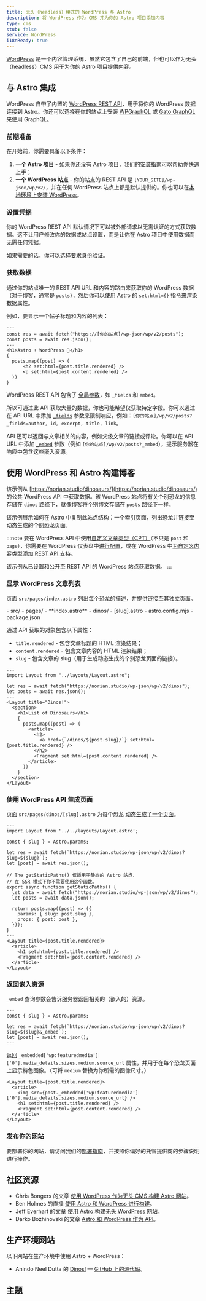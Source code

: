 ```yaml
---
title: 无头（headless）模式的 WordPress 与 Astro
description: 将 WordPress 作为 CMS 并为你的 Astro 项目添加内容
type: cms
stub: false
service: WordPress
i18nReady: true
---
```


[WordPress](https://wordpress.org/) 是一个内容管理系统，虽然它包含了自己的前端，但也可以作为无头（headless）CMS 用于为你的 Astro 项目提供内容。

## 与 Astro 集成

WordPress 自带了内置的 [WordPress REST API](https://developer.wordpress.org/rest-api/)，用于将你的 WordPress 数据连接到 Astro。你还可以选择在你的站点上安装 [WPGraphQL](https://wordpress.org/plugins/wp-graphql/) 或 [Gato GraphQL](https://wordpress.org/plugins/gatographql/) 来使用 GraphQL。

### 前期准备

在开始前，你需要具备以下条件：

1. **一个 Astro 项目** - 如果你还没有 Astro 项目，我们的[安装指南](/zh-cn/install/auto/)可以帮助你快速上手；
2. **一个 WordPress 站点** - 你的站点的 REST API 是 `[YOUR_SITE]/wp-json/wp/v2/`，并在任何 WordPress 站点上都是默认提供的。你也可以在[本地环境上安装 WordPress](https://wordpress.org/support/article/installing-wordpress-on-your-own-computer/)。

### 设置凭据

你的 WordPress REST API 默认情况下可以被外部请求以无需认证的方式获取数据。这不让用户修改你的数据或站点设置，而是让你在 Astro 项目中使用数据而无需任何凭据。

如果需要的话，你可以选择[要求身份验证](https://developer.wordpress.org/rest-api/frequently-asked-questions/#require-authentication-for-all-requests)。

### 获取数据

通过你的站点唯一的 REST API URL 和内容的路由来获取你的 WordPress 数据（对于博客，通常是 `posts`），然后你可以使用 Astro 的 `set:html={}` 指令来渲染数据属性。

例如，要显示一个帖子标题和内容的列表：

```astro title="src/pages/index.astro"
---
const res = await fetch("https://[你的站点]/wp-json/wp/v2/posts");
const posts = await res.json();
---
<h1>Astro + WordPress 🚀</h1>
{
  posts.map((post) => (
      <h2 set:html={post.title.rendered} />
      <p set:html={post.content.rendered} />
  ))
}
```

WordPress REST API 包含了 [全局参数](https://developer.wordpress.org/rest-api/using-the-rest-api/global-parameters/)，如 `_fields` 和 `embed`。

所以可通过此 API 获取大量的数据，你也可能希望仅获取特定字段。你可以通过在 API URL 中添加 [`_fields`](https://developer.wordpress.org/rest-api/using-the-rest-api/global-parameters/#_fields) 参数来限制响应，例如：`[你的站点]/wp/v2/posts?_fields=author, id, excerpt, title, link`。

API 还可以返回与文章相关的内容，例如父级文章的链接或评论。你可以在 API URL 中添加 [`_embed`](https://developer.wordpress.org/rest-api/using-the-rest-api/global-parameters/#_embed) 参数（例如 `[你的站点]/wp/v2/posts?_embed`），提示服务器在响应中包含这些嵌入资源。

## 使用 WordPress 和 Astro 构建博客

该示例从 [https://norian.studio/dinosaurs/](https://norian.studio/dinosaurs/) 的公共 WordPress API 中获取数据。该 WordPress 站点将有关个别恐龙的信息存储在 `dinos` 路径下，就像博客将个别博文存储在 `posts` 路径下一样。

该示例展示如何在 Astro 中复制此站点结构：一个索引页面，列出恐龙并链接至动态生成的个别恐龙页面。

:::note
要在 WordPress API 中使用[自定义文章类型（CPT）](https://learn.wordpress.org/lesson-plan/custom-post-types/)（不只是 `post` 和 `page`），你需要在 WordPress 仪表盘中[进行配置](https://stackoverflow.com/questions/48536646/how-can-i-get-data-from-custom-post-type-using-wp-rest-api)，或在 WordPress 中[为自定义内容类型添加 REST API 支持](https://developer.wordpress.org/rest-api/extending-the-rest-api/adding-rest-api-support-for-custom-content-types/)。

该示例从已设置和公开至 REST API 的 WordPress 站点获取数据。
:::

### 显示 WordPress 文章列表

页面 `src/pages/index.astro` 列出每个恐龙的描述，并提供链接至其独立页面。

<FileTree title="Project Structure">
- src/
  - pages/
    - **index.astro**
    - dinos/
      - [slug].astro
- astro.config.mjs
- package.json
</FileTree>

通过 API 获取的对象包含以下属性：

-  `title.rendered` - 包含文章标题的 HTML 渲染结果；
-  `content.rendered` - 包含文章内容的 HTML 渲染结果；
-  `slug` - 包含文章的 slug（用于生成动态生成的个别恐龙页面的链接）。

```astro title="/src/pages/index.astro"
---
import Layout from "../layouts/Layout.astro";

let res = await fetch("https://norian.studio/wp-json/wp/v2/dinos");
let posts = await res.json();
---
<Layout title="Dinos!">
  <section>
    <h1>List of Dinosaurs</h1>
    {
      posts.map((post) => (
        <article>
          <h2>
            <a href={`/dinos/${post.slug}/`} set:html={post.title.rendered} />
          </h2>
          <Fragment set:html={post.content.rendered} />
        </article>
      ))
    }
  </section>
</Layout>
```

### 使用 WordPress API 生成页面

页面 `src/pages/dinos/[slug].astro` 为每个恐龙 [动态生成了一个页面](/zh-cn/guides/routing/#动态路由)。

```astro title="/src/pages/dinos/[slug].astro"
---
import Layout from '../../layouts/Layout.astro';

const { slug } = Astro.params;

let res = await fetch(`https://norian.studio/wp-json/wp/v2/dinos?slug=${slug}`);
let [post] = await res.json();

// The getStaticPaths() 仅适用于静态的 Astro 站点，
// 在 SSR 模式下你不需要使用这个函数。
export async function getStaticPaths() {
  let data = await fetch("https://norian.studio/wp-json/wp/v2/dinos");
  let posts = await data.json();

  return posts.map((post) => ({
    params: { slug: post.slug },
    props: { post: post },
  }));
}
---
<Layout title={post.title.rendered}>
  <article>
    <h1 set:html={post.title.rendered} />
    <Fragment set:html={post.content.rendered} />
  </article>
</Layout>
```

### 返回嵌入资源

`_embed` 查询参数会告诉服务器返回相关的（嵌入的）资源。

```astro title="src/pages/dinos/[slug].astro" /&_embed/
---
const { slug } = Astro.params;

let res = await fetch(`https://norian.studio/wp-json/wp/v2/dinos?slug=${slug}&_embed`);
let [post] = await res.json();
---
```

返回 `_embedded['wp:featuredmedia']['0'].media_details.sizes.medium.source_url` 属性，并用于在每个恐龙页面上显示特色图像。（可将 `medium` 替换为你所需的图像尺寸。）

```astro title="/src/pages/dinos/[slug].astro" {3}
<Layout title={post.title.rendered}>
  <article>
    <img src={post._embedded['wp:featuredmedia']['0'].media_details.sizes.medium.source_url} />
    <h1 set:html={post.title.rendered} />
    <Fragment set:html={post.content.rendered} />
  </article>
</Layout>
```

### 发布你的网站

要部署你的网站，请访问我们的[部署指南](/zh-cn/guides/deploy/)，并按照你偏好的托管提供商的步骤说明进行操作。

## 社区资源

-  Chris Bongers 的文章 [使用 WordPress 作为无头 CMS 构建 Astro 网站](https://blog.openreplay.com/building-an-astro-website-with-wordpress-as-a-headless-cms/)。
-  Ben Holmes 的直播 [使用 Astro 和 WordPress 进行构建](https://www.youtube.com/watch?v=Jstqgklvfnc)。
-  Jeff Everhart 的文章 [使用 Astro 构建无头 WordPress 网站](https://developers.wpengine.com/blog/building-a-headless-wordpress-site-with-astro)。
-  Darko Bozhinovski 的文章 [Astro 和 WordPress 作为 API](https://darko.io/posts/wp-as-an-api/)。

## 生产环境网站

以下网站在生产环境中使用 Astro + WordPress：

-  Anindo Neel Dutta 的 [Dinos!](https://wc-dinos.netlify.app/) — [GitHub 上的源代码](https://github.com/leen-neel/astro-wordpress)。

## 主题

<Grid>
  <Card title="Astro WordPress Starter" href="https://astro.build/themes/details/astro-wordpress-starter/" thumbnail="astro-wordpress-starter.png"/>
</Grid>
